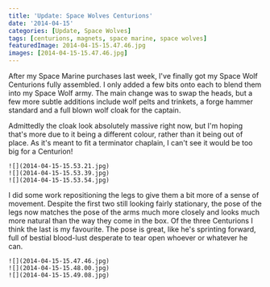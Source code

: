 ```yaml
---
title: 'Update: Space Wolves Centurions'
date: '2014-04-15'
categories: [Update, Space Wolves]
tags: [centurions, magnets, space marine, space wolves]
featuredImage: 2014-04-15-15.47.46.jpg
images: [2014-04-15-15.47.46.jpg]
---
```


After my Space Marine purchases last week, I've finally got my Space Wolf Centurions fully assembled. I only added a few bits onto each to blend them into my Space Wolf army. The main change was to swap the heads, but a few more subtle additions include wolf pelts and trinkets, a forge hammer standard and a full blown wolf cloak for the captain.

Admittedly the cloak look absolutely massive right now, but I'm hoping that's more due to it being a different colour, rather than it being out of place. As it's meant to fit a terminator chaplain, I can't see it would be too big for a Centurion!

```grid|3
![](2014-04-15-15.53.21.jpg)
![](2014-04-15-15.53.39.jpg)
![](2014-04-15-15.53.54.jpg)
```

I did some work repositioning the legs to give them a bit more of a sense of movement. Despite the first two still looking fairly stationary, the pose of the legs now matches the pose of the arms much more closely and looks much more natural than the way they come in the box. Of the three Centurions I think the last is my favourite. The pose is great, like he's sprinting forward, full of bestial blood-lust desperate to tear open whoever or whatever he can.

```grid|3
![](2014-04-15-15.47.46.jpg)
![](2014-04-15-15.48.00.jpg)
![](2014-04-15-15.49.08.jpg)
```
